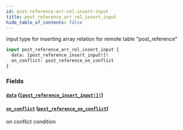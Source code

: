 ```yaml
---
id: post-reference-arr-rel-insert-input
title: post_reference_arr_rel_insert_input
hide_table_of_contents: false
---
```


input type for inserting array relation for remote table "post_reference"

```graphql
input post_reference_arr_rel_insert_input {
  data: [post_reference_insert_input!]!
  on_conflict: post_reference_on_conflict
}
```

### Fields

#### [`data`](#) ([`[post_reference_insert_input!]!`](../inputs/post-reference-insert-input))

#### [`on_conflict`](#) ([`post_reference_on_conflict`](../inputs/post-reference-on-conflict))

on conflict condition
